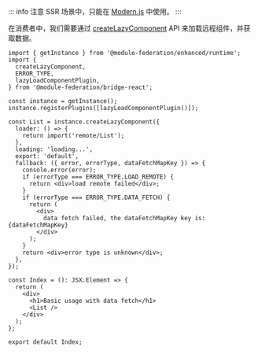 ::: info 注意
SSR 场景中，只能在 [Modern.js](/guide/framework/modernjs) 中使用。
:::

在消费者中，我们需要通过 [createLazyComponent](/practice/bridge/react-bridge#createlazycomponent) API 来加载远程组件，并获取数据。

```tsx
import { getInstance } from '@module-federation/enhanced/runtime';
import {
  createLazyComponent,
  ERROR_TYPE,
  lazyLoadComponentPlugin,
} from '@module-federation/bridge-react';

const instance = getInstance();
instance.registerPlugins([lazyLoadComponentPlugin()]);

const List = instance.createLazyComponent({
  loader: () => {
    return import('remote/List');
  },
  loading: 'loading...',
  export: 'default',
  fallback: ({ error, errorType, dataFetchMapKey }) => {
    console.error(error);
    if (errorType === ERROR_TYPE.LOAD_REMOTE) {
      return <div>load remote failed</div>;
    }
    if (errorType === ERROR_TYPE.DATA_FETCH) {
      return (
        <div>
          data fetch failed, the dataFetchMapKey key is: {dataFetchMapKey}
        </div>
      );
    }
    return <div>error type is unknown</div>;
  },
});

const Index = (): JSX.Element => {
  return (
    <div>
      <h1>Basic usage with data fetch</h1>
      <List />
    </div>
  );
};

export default Index;
```
